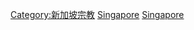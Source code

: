 {{Catmore}}

[[Category:新加坡宗教|Category:新加坡宗教]]
[[Category:东南亚基督教|Singapore]]
[[Category:亚洲各国基督教|Singapore]]